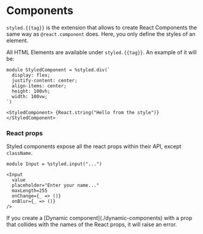 
# Components

`styled.{{tag}}` is the extension that allows to create React Components the same way as `@react.component` does. Here, you only define the styles of an element.

All HTML Elements are available under `styled.{{tag}}`. An example of it will be:

```rescript
module StyledComponent = %styled.div(`
  display: flex;
  justify-content: center;
  align-items: center;
  height: 100vh;
  width: 100vw;
`)

<StyledComponent> {React.string("Hello from the style")} </StyledComponent>
```

### React props

Styled components expose all the react props within their API, except `className`.

```rescript
module Input = %styled.input("...")

<Input
  value
  placeholder="Enter your name..."
  maxLength=255
  onChange={_ => ()}
  onBlur={_ => ()}
/>
```

<Callout>
  If you create a [Dynamic component](./dynamic-components) with a prop that collides with the names of the React props, it will raise an error.
</Callout>
